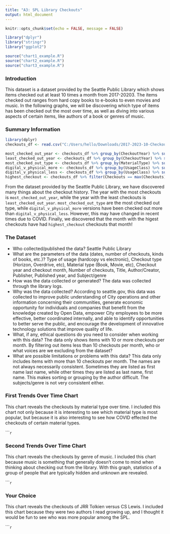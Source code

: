 ```yaml
---
title: "A3: SPL Library Checkouts"
output: html_document
---
```


```r
knitr::opts_chunk$set(echo = FALSE, message = FALSE)

library("dplyr")
library("stringr")
library("ggplot2")

source("chart1_example.R")
source("chart2_example.R")
source("chart3_example.R")
```

### Introduction

This dataset is a dataset provided by the Seattle Public Library which shows items checked out at least 10 times a month from 2017-20203. The items checked out ranges from hard copy books to e-books to even movies and music. In the following graphs, we will be discovering which type of items has been checked out the most over time, as well as diving into various aspects of certain items, like authors of a book or genres of music.

### Summary Information

```r
library(dplyr)
checkouts_df <- read.csv("C:/Users/hello/Downloads/2017-2023-10-Checkouts-SPL-Data.csv", stringsAsFactors = F)

most_checked_out_year <- checkouts_df %>% group_by(CheckoutYear) %>% summarize(Checkouts = sum(Checkouts)) %>% filter(Checkouts == max(Checkouts)) %>% pull(CheckoutYear)
least_checked_out_year <- checkouts_df %>% group_by(CheckoutYear) %>% summarize(Checkouts = sum(Checkouts)) %>% filter(Checkouts == min(Checkouts)) %>% pull(CheckoutYear)
most_checked_out_type <- checkouts_df %>% group_by(MaterialType) %>% summarize(Checkouts = sum(Checkouts)) %>% filter(Checkouts == max(Checkouts)) %>% pull(MaterialType)
digital_v_physical_more <- checkouts_df %>% group_by(UsageClass) %>% summarize(Checkouts = sum(Checkouts)) %>% filter(Checkouts == max(Checkouts)) %>% pull(UsageClass)
digital_v_physical_less <- checkouts_df %>% group_by(UsageClass) %>% summarize(Checkouts = sum(Checkouts)) %>% filter(Checkouts == min(Checkouts)) %>% pull(UsageClass)
highest_checkout <- checkouts_df %>% filter(Checkouts == max(Checkouts)) %>% pull(Checkouts)
```

From the dataset provided by the Seattle Public Library, we have discovered many things about the checkout history. The year with the most checkouts is `most_checked_out_year`, while the year with the least checkouts is  `least_checked_out_year`. `most_checked_out_type` are the most checked out type, while `digital_v_physical_more` versions have been checked out more than `digital_v_physical_less`. However, this may have changed in recent times due to COVID. Finally, we discovered that the month with the higest checkouts have had `highest_checkout` checkouts that month!

### The Dataset

- Who collected/published the data? Seattle Public Library
- What are the parameters of the data (dates, number of checkouts, kinds of books, etc.)? Type of usage (hardcopy vs electronic), Checkout type (Horizon, Overdrive, etc), Material type (Book, Movie, etc), Checkout year and checkout month, Number of checkouts, Title, Author/Creator, Publisher, Published year, and Subject/genre
- How was the data collected or generated? The data was collected through the library logs.
- Why was the data collected? According to seattle.gov, this data was collected to improve public understanding of City operations and other information concerning their communities, generate economic opportunity for individuals and companies that benefit from the knowledge created by Open Data, empower City employees to be more effective, better coordinated internally, and able to identify opportunities to better serve the public, and encourage the development of innovative technology solutions that improve quality of life.
- What, if any, ethical questions do you need to consider when working with this data? The data only shows items with 10 or more checkouts per month. By filtering out items less than 10 checkouts per month, who or what voices are we excluding from the dataset?
- What are possible limitations or problems with this data? This data only includes items with more than 10 checkouts per month. The names are not always necessarily consistent. Sometimes they are listed as first name last name, while other times they are listed as last name, first name. This makes sorting or grouping by the author difficult. The subjects/genre is not very consistent either. 

### First Trends Over Time Chart

This chart reveals the checkouts by material type over time. I included this chart not only because it is interesting to see which material type is most popular, but because it is also interesting to see how COVID effected the checkouts of certain material types.

``````r
```

### Second Trends Over Time Chart

This chart reveals the checkouts by genre of music. I included this chart because music is something that generally doesn't come to mind when thinking about checking out from the library. With this graph, statistics of a group of people that are typically hidden and unknown are revealed.

``````r
```

### Your Choice

This chart reveals the checkouts of JRR Tolkien versus CS Lewis. I included this chart because they were two authors I read growing up, and I thought it would be fun to see who was more popular among the SPL.
 
``````r
```


